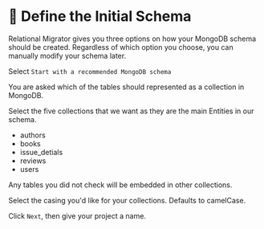 
# 👐 Define the Initial Schema

Relational Migrator gives you three options on how your MongoDB schema should be created. Regardless of which option you choose, you can manually modify your schema later. 

Select `Start with a recommended MongoDB schema`

You are asked which of the tables should represented as a collection in MongoDB. 

Select the five collections that we want as they are the main Entities in our schema.

- authors
- books
- issue_detials
- reviews
- users

Any tables you did not check will be embedded in other collections. 

<Screenshot url="https://www.mongodb.com/products/tools/relational-migrator" src="img/80-image-001.png" alt="Screenshot of the connect modal" />

Select the casing you'd like for your collections. Defaults to camelCase.

Click `Next`, then give your project a name. 